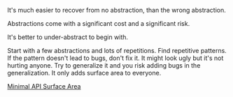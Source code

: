 
It's much easier to recover from no abstraction, than the wrong abstraction.

Abstractions come with a significant cost and a significant risk.

It's better to under-abstract to begin with.

Start with a few abstractions and lots of repetitions. Find repetitive patterns. If the pattern doesn't lead to bugs, don't fix it. It might look ugly but it's not hurting anyone. Try to generalize it and you risk adding bugs in the generalization. It only adds surface area to everyone.

[Minimal API Surface Area](https://youtu.be/4anAwXYqLG8)
